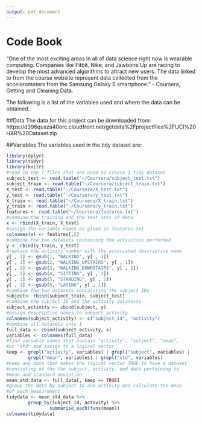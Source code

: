 ```yaml
---
output: pdf_document
---
```

Code Book
==========
"One of the most exciting areas in all of data science right now is wearable computing. Companies like Fitbit, Nike, and Jawbone Up are racing to develop the most advanced algorithms to attract new users. The data linked to from the 
course website represent data collected from the accelerometers from the Samsung Galaxy S smartphone." - Coursera, Getting and Cleaning Data.

The following is a list of the variables used and where the data can be
obtained.

##Data
The data for this project can be downloaded from:
  https://d396qusza40orc.cloudfront.net/getdata%2Fprojectfiles%2FUCI%20HAR%20Dataset.zip
 
##Variables
The variables used in the tidy dataset are:
```r
library(dplyr)
library(tidyr)
library(knitr)
#read in the 7 files that are used to create 1 tidy dataset
subject_test <- read.table("~/Coursera/subject_test.txt")
subject_train <- read.table("~/Coursera/subject_train.txt")
X_test <- read.table("~/Coursera/X_test.txt")
y_test <- read.table("~/Coursera/y_test.txt")
X_train <- read.table("~/Coursera/X_train.txt")
y_train <- read.table("~/Coursera/y_train.txt")
features <- read.table("~/Coursera/features.txt")
#combine the training and the test sets of data
x <- rbind(X_train, X_test)
#assign the variable names as given in features.txt
colnames(x) <- features[,2]
#combine the two datasets containing the activities performed
y <- rbind(y_train, y_test)
#replace the activity number with the associated descriptive name
y[ , 1] <- gsub(1, "WALKING", y[ , 1])
y[ , 1] <- gsub(2, "WALKING_UPSTAIRS", y[ , 1])
y[ , 1] <- gsub(3, "WALKING_DOWNSTAIRS", y[ , 1])
y[ , 1] <- gsub(4, "SITTING", y[ , 1])
y[ , 1] <- gsub(5, "STANDING", y[ , 1])
y[ , 1] <- gsub(6, "LAYING", y[ , 1])
#combine the two datasets containting the subject IDs
subject<- rbind(subject_train, subject_test)
#combine the subject ID and the activity datatests
subject_activity <- cbind(subject, y)
#assign descriptive names to subject_activity
colnames(subject_activity) <- c("subject_id", "activity")
#combine all datasets into 1
full_data <- cbind(subject_activity, x)
variables <- colnames(full_data)
#find variable names that contain "activity", "subject", "mean",
#or "std" and assign to a logical vector
keep <- grepl("activity", variables) | grepl("subject", variables) |
        grepl("mean", variables) | grepl("std", variables)
#keep any data that makes the logical vector TRUE to have a dataset
#consisting of the the subject, activity, and data pertaining to
#mean and standard deviation
mean_std_data <- full_data[, keep == TRUE]
#group the data by subject ID and activity and calculate the mean
#of each measurement
tidydata <- mean_std_data %>%
        group_by(subject_id, activity) %>%
                summarise_each(funs(mean))
colnames(tidydata)
```